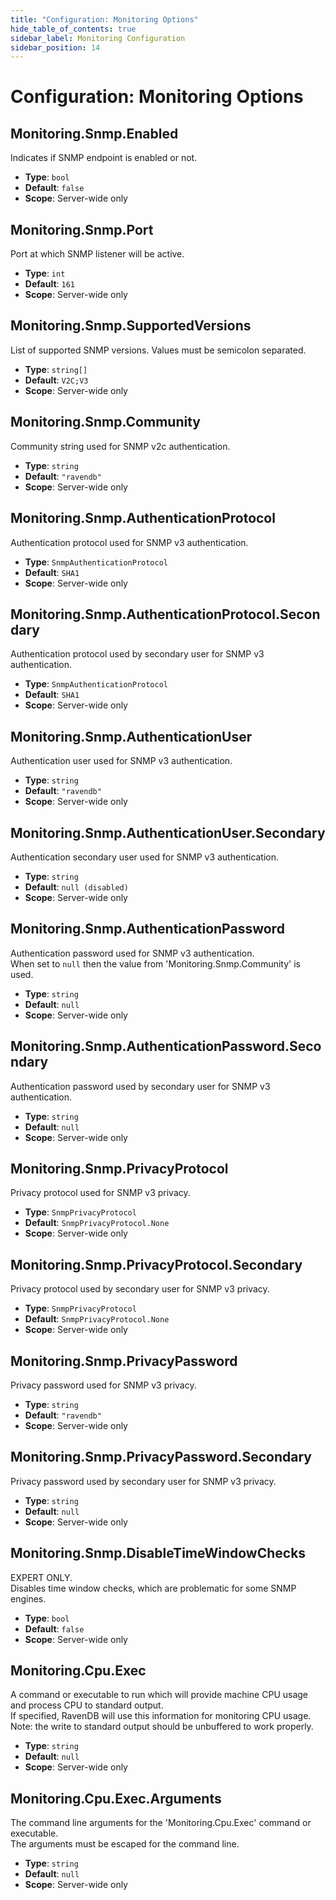 ```yaml
---
title: "Configuration: Monitoring Options"
hide_table_of_contents: true
sidebar_label: Monitoring Configuration
sidebar_position: 14
---
```



# Configuration: Monitoring Options

## Monitoring.Snmp.Enabled

Indicates if SNMP endpoint is enabled or not.

- **Type**: `bool`
- **Default**: `false`
- **Scope**: Server-wide only



## Monitoring.Snmp.Port

Port at which SNMP listener will be active.

- **Type**: `int`
- **Default**: `161`
- **Scope**: Server-wide only



## Monitoring.Snmp.SupportedVersions

List of supported SNMP versions. Values must be semicolon separated.

- **Type**: `string[]`
- **Default**: `V2C;V3`
- **Scope**: Server-wide only



## Monitoring.Snmp.Community

Community string used for SNMP v2c authentication.

- **Type**: `string`
- **Default**: `"ravendb"`
- **Scope**: Server-wide only



## Monitoring.Snmp.AuthenticationProtocol

Authentication protocol used for SNMP v3 authentication.

- **Type**: `SnmpAuthenticationProtocol`
- **Default**: `SHA1`
- **Scope**: Server-wide only



## Monitoring.Snmp.AuthenticationProtocol.Secondary

Authentication protocol used by secondary user for SNMP v3 authentication.

- **Type**: `SnmpAuthenticationProtocol`
- **Default**: `SHA1`
- **Scope**: Server-wide only



## Monitoring.Snmp.AuthenticationUser

Authentication user used for SNMP v3 authentication.

- **Type**: `string`
- **Default**: `"ravendb"`
- **Scope**: Server-wide only



## Monitoring.Snmp.AuthenticationUser.Secondary

Authentication secondary user used for SNMP v3 authentication.

- **Type**: `string`
- **Default**: `null (disabled)`
- **Scope**: Server-wide only



## Monitoring.Snmp.AuthenticationPassword

Authentication password used for SNMP v3 authentication.  
When set to `null` then the value from 'Monitoring.Snmp.Community' is used.

- **Type**: `string`
- **Default**: `null`
- **Scope**: Server-wide only



## Monitoring.Snmp.AuthenticationPassword.Secondary

Authentication password used by secondary user for SNMP v3 authentication.

- **Type**: `string`
- **Default**: `null`
- **Scope**: Server-wide only



## Monitoring.Snmp.PrivacyProtocol

Privacy protocol used for SNMP v3 privacy.

- **Type**: `SnmpPrivacyProtocol`
- **Default**: `SnmpPrivacyProtocol.None`
- **Scope**: Server-wide only



## Monitoring.Snmp.PrivacyProtocol.Secondary

Privacy protocol used by secondary user for SNMP v3 privacy.

- **Type**: `SnmpPrivacyProtocol`
- **Default**: `SnmpPrivacyProtocol.None`
- **Scope**: Server-wide only



## Monitoring.Snmp.PrivacyPassword

Privacy password used for SNMP v3 privacy.

- **Type**: `string`
- **Default**: `"ravendb"`
- **Scope**: Server-wide only



## Monitoring.Snmp.PrivacyPassword.Secondary

Privacy password used by secondary user for SNMP v3 privacy.

- **Type**: `string`
- **Default**: `null`
- **Scope**: Server-wide only



## Monitoring.Snmp.DisableTimeWindowChecks

EXPERT ONLY.  
Disables time window checks, which are problematic for some SNMP engines.

- **Type**: `bool`
- **Default**: `false`
- **Scope**: Server-wide only



## Monitoring.Cpu.Exec

A command or executable to run which will provide machine CPU usage and process CPU to standard output.  
If specified, RavenDB will use this information for monitoring CPU usage.  
Note: the write to standard output should be unbuffered to work properly.

- **Type**: `string`
- **Default**: `null`
- **Scope**: Server-wide only



## Monitoring.Cpu.Exec.Arguments

The command line arguments for the 'Monitoring.Cpu.Exec' command or executable.  
The arguments must be escaped for the command line.

- **Type**: `string`
- **Default**: `null`
- **Scope**: Server-wide only


